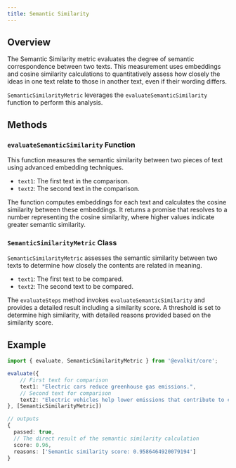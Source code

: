 ```yaml
---
title: Semantic Similarity
---
```


## Overview

The Semantic Similarity metric evaluates the degree of semantic correspondence between two texts. This measurement uses embeddings and cosine similarity calculations to quantitatively assess how closely the ideas in one text relate to those in another text, even if their wording differs.

`SemanticSimilarityMetric` leverages the `evaluateSemanticSimilarity` function to perform this analysis.

## Methods

### `evaluateSemanticSimilarity` Function

This function measures the semantic similarity between two pieces of text using advanced embedding techniques.

- `text1`: The first text in the comparison.
- `text2`: The second text in the comparison.

The function computes embeddings for each text and calculates the cosine similarity between these embeddings. It returns a promise that resolves to a number representing the cosine similarity, where higher values indicate greater semantic similarity.

### `SemanticSimilarityMetric` Class

`SemanticSimilarityMetric` assesses the semantic similarity between two texts to determine how closely the contents are related in meaning.

- `text1`: The first text to be compared.
- `text2`: The second text to be compared.

The `evaluateSteps` method invokes `evaluateSemanticSimilarity` and provides a detailed result including a similarity score. A threshold is set to determine high similarity, with detailed reasons provided based on the similarity score.

## Example

```typescript
import { evaluate, SemanticSimilarityMetric } from '@evalkit/core';

evaluate({
    // First text for comparison
    text1: "Electric cars reduce greenhouse gas emissions.",
    // Second text for comparison
    text2: "Electric vehicles help lower emissions that contribute to climate change.",
}, [SemanticSimilarityMetric])

// outputs
{
  passed: true,
  // The direct result of the semantic similarity calculation
  score: 0.96,
  reasons: ['Semantic similarity score: 0.9586464920079194']
}
```
